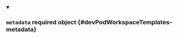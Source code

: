 


<details className="config-field" data-expandable="true" open>
<summary>

### `metadata` <span className="config-field-required" data-required="false">required</span> <span className="config-field-type">object</span> <span className="config-field-default"></span> <span className="config-field-enum"></span> {#devPodWorkspaceTemplates-metadata}



</summary>

<PartialMetadatareference />


</details>
